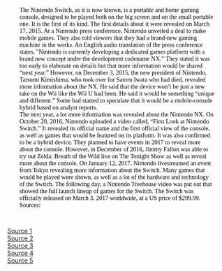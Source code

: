 
<article style="color: black; padding: 2em; font-family: 'Coming Soon', cursive;">
The Nintendo Switch, as it is now known, is a portable and home gaming console, designed to be played both on the big screen and on the small portable one. It is the first of its kind. The first details about it were revealed on March 17, 2015. At a Nintendo press conference, Nintendo unveiled a deal to make mobile games. They also told viewers that they had a brand-new gaming machine in the works. An English audio translation of the press conference states, "Nintendo is currently developing a dedicated games platform with a brand new concept under the development codename NX.” They stated it was too early to elaborate on details but that more information would be shared “next year.” However, on December 3, 2015, the new president of Nintendo, Tatsumi Kimishima, who took over for Satoru Iwata who had died, revealed more information about the NX. He said that the device won’t be just a new take on the Wii like the Wii U had been. He said it would be something “unique and different.” Some had started to speculate that it would be a mobile-console hybrid based on analyst reports. <br/>
The next year, a lot more information was revealed about the Nintendo NX. On October 20, 2016, Nintendo uploaded a video called, “First Look at Nintendo Switch.” It revealed its official name and the first official view of the console, as well as games that would be featured on its platform. It was also confirmed to be a hybrid device. They planned to have events in 2017 to reveal more about the console. However, in December of 2016, Jimmy Fallon was able to try out Zelda: Breath of the Wild live on The Tonight Show as well as reveal more about the console. On January 12, 2017, Nintendo livestreamed an event from Tokyo revealing more information about the Switch. Many games that would be played were shown, as well as a lot of the hardware and technology of the Switch. The following day, a Nintendo Treehouse video was put out that showed the full launch lineup of games for the Switch. The Switch was officially released on March 3, 2017 worldwide, at a US price of $299.99. <br/>
Sources: <br/>
</article>

[Source 1](https://www.cnet.com/news/mario-set-for-smartphones-as-nintendo-forges-new-mobile-deal/) <br/>
[Source 2](https://www.youtube.com/watch?v=o6j1ww12UxE) <br/>
[Source 3](https://arstechnica.com/gaming/2016/12/miyamoto-lands-on-late-night-tv-with-nintendo-switch-reveal-and-guitar-riffs/) <br/>
[Source 4](https://www.bloomberg.com/news/articles/2016-10-28/nintendo-s-big-switch-q-a-with-president-tatsumi-kimishima) <br/>
[Source 5](https://en.wikipedia.org/wiki/Nintendo_Switch) <br/>
